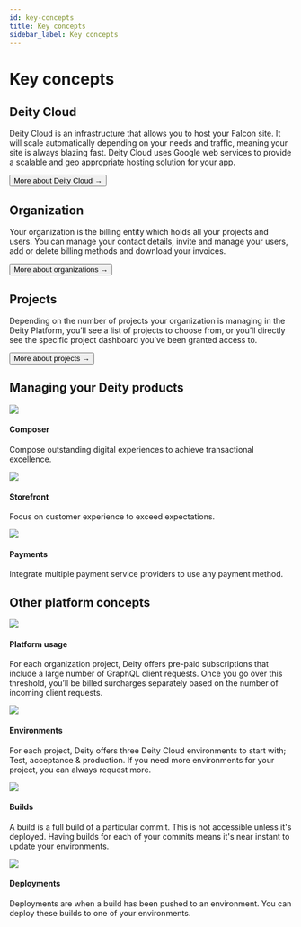```yaml
---
id: key-concepts
title: Key concepts
sidebar_label: Key concepts
---
```



# Key concepts

## Deity Cloud
Deity Cloud is an infrastructure that allows you to host your Falcon site. It will scale automatically depending on your needs and traffic, meaning your site is always blazing fast. Deity Cloud uses Google web services to provide a scalable and geo appropriate hosting solution for your app.

<Button variant="outlined" size="medium" href="/docs/console/cloud/about">
  More about Deity Cloud →
</Button>


## Organization
Your organization is the billing entity which holds all your projects and users. You can manage your contact details, invite and manage your users, add or delete billing methods and download your invoices.

<Button variant="outlined" size="medium" href="/docs/console/organization">
  More about organizations →
</Button>

## Projects
Depending on the number of projects your organization is managing in the Deity Platform, you’ll see a list of projects to choose from, or you’ll directly see the specific project dashboard you’ve been granted access to.

<Button variant="outlined" size="medium" href="/docs/console/organization/projects">
  More about projects →
</Button>

<div className="mb80"></div>


## Managing your Deity products
<div className="flex mb100 brighten">
  <Card to="/docs/console/composer">
    <img src="/docs/img/icons/ticker.svg" />
    <h4>Composer</h4>
    <p>Compose outstanding digital experiences to achieve transactional excellence.</p>
  </Card>
  <Card to="/docs/console/storefront">
    <img src="/docs/img/icons/shop.svg" />
    <h4>Storefront</h4>
    <p>Focus on customer experience to exceed expectations.</p>
  </Card>
  <Card to="/docs/console/payments">
    <img src="/docs/img/icons/coins.svg" />
    <h4>Payments</h4>
    <p>Integrate multiple payment service providers to use any payment method.</p>
  </Card>
</div>

## Other platform concepts

<div className="flex brighten">
  <Card to="/docs/console/organization/projects">
    <img src="/docs/img/icons/activity.svg" />
    <h4>Platform usage</h4>
    <p>For each organization project, Deity offers pre-paid subscriptions that include a large number of GraphQL client requests. Once you go over this threshold, you’ll be billed surcharges separately based on the number of incoming client requests.</p>
  </Card>
  <Card to="/docs/console/settings/environments">
    <img src="/docs/img/icons/cloud.svg" />
    <h4>Environments</h4>
    <p>For each project, Deity offers three Deity Cloud environments to start with; Test, acceptance & production. If you need more environments for your project, you can always request more.</p>
  </Card>
</div>

<div className="flex mb80 brighten">
  <Card to="/docs/console/builds-deployments/builds">
    <img src="/docs/img/icons/cpu.svg" />
    <h4>Builds</h4>
    <p>A build is a full build of a particular commit. This is not accessible unless it's deployed. Having builds for each of your commits means it's near instant to update your environments.</p>
  </Card>
  <Card to="/docs/console/builds-deployments/deployments">
    <img src="/docs/img/icons/deployment.svg" />
    <h4>Deployments</h4>
    <p>Deployments are when a build has been pushed to an environment. You can deploy these builds to one of your environments.</p>
  </Card>
</div>


